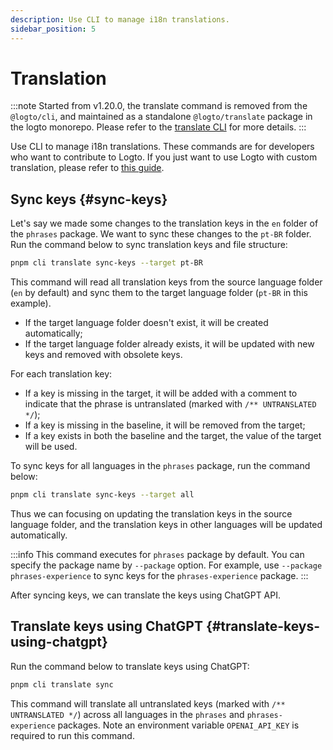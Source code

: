 ```yaml
---
description: Use CLI to manage i18n translations.
sidebar_position: 5
---
```


# Translation

:::note
Started from v1.20.0, the translate command is removed from the `@logto/cli`, and maintained as a standalone `@logto/translate` package in the logto monorepo. Please refer to the [translate CLI](/logto-oss/translate-cli/) for more details.
:::

Use CLI to manage i18n translations. These commands are for developers who want to contribute to Logto. If you just want to use Logto with custom translation, please refer to [this guide](/customization/localized-languages/).

## Sync keys \{#sync-keys}

Let's say we made some changes to the translation keys in the `en` folder of the `phrases` package. We want to sync these changes to the `pt-BR` folder. Run the command below to sync translation keys and file structure:

```bash
pnpm cli translate sync-keys --target pt-BR
```

This command will read all translation keys from the source language folder (`en` by default) and sync them to the target language folder (`pt-BR` in this example).

- If the target language folder doesn't exist, it will be created automatically;
- If the target language folder already exists, it will be updated with new keys and removed with obsolete keys.

For each translation key:

- If a key is missing in the target, it will be added with a comment to indicate that the phrase is untranslated (marked with `/** UNTRANSLATED */`);
- If a key is missing in the baseline, it will be removed from the target;
- If a key exists in both the baseline and the target, the value of the target will be used.

To sync keys for all languages in the `phrases` package, run the command below:

```bash
pnpm cli translate sync-keys --target all
```

Thus we can focusing on updating the translation keys in the source language folder, and the translation keys in other languages will be updated automatically.

:::info
This command executes for `phrases` package by default. You can specify the package name by `--package` option. For example, use `--package phrases-experience` to sync keys for the `phrases-experience` package.
:::

After syncing keys, we can translate the keys using ChatGPT API.

## Translate keys using ChatGPT \{#translate-keys-using-chatgpt}

Run the command below to translate keys using ChatGPT:

```bash
pnpm cli translate sync
```

This command will translate all untranslated keys (marked with `/** UNTRANSLATED */`) across all languages in the `phrases` and `phrases-experience` packages. Note an environment variable `OPENAI_API_KEY` is required to run this command.
